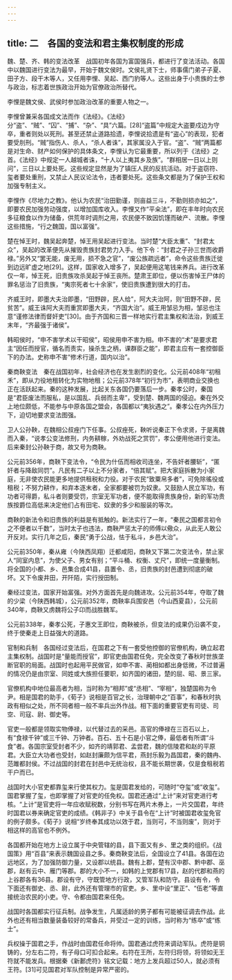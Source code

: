 ```yaml
---
---
---
```

title: 二　各国的变法和君主集权制度的形成
---




魏、楚、齐、韩的变法改革　战国初年各国为富国强兵，都进行了变法活动。各国中以魏国进行变法为最早，开始于魏文侯时。文侯礼贤下士，师事儒门弟子子夏、田子方、段干木等人，又任用李悝、吴起、西门豹等人。这些出身于小贵族的士参与政治，标志着世族政治开始为官僚政治所替代。

李悝是魏文侯、武侯时参加政治改革的重要人物之一。

李悝曾兼采各国成文法而作《法经》。《法经》分“盗”、“贼”、“囚”、“捕”、“杂”、“具”六篇。[28]“盗篇”中规定大盗要戍边为守卒，重者则处以死刑。甚至还禁止道路拾遗，李悝说拾遗是有“盗心”的表现，犯者要受刖刑。“贼”指伤人、杀人，“杀人者诛”，其家属没入于官。“盗”、“贼”两篇都是对生命、财产如何保护的具体条文，李悝认为它最重要，所以列于《法经》之首。《法经》中规定一人越城者诛，“十人以上夷其乡及族”。“群相居一日以上则问”，三日以上要处死。这些规定显然是为了镇压人民的反抗活动。对于盗窃符、玺者要处重刑，又禁止人民议论法令，违者要处死。这些条文都是为了保护王权和加强专制主义。

李悝作《尽地力之教》。他认为农民“治田勤谨，则亩益三斗，不勤则损亦如之”，即要农民加强劳动强度，以增加国库收入。李悝又作“平籴法”，即在丰年时向农民多征粮食以作为储备，供荒年时调剂之用，农民便不致因饥馑而破产、流散。李悝这些措施，“行之魏国，国以富强”。

楚在悼王时，魏吴起奔楚，悼王用吴起进行变法。当时楚“大臣太重”、“封君太众”，吴起的改革便先从摧毁贵族封君势力入手。他下令：“封君之子孙三世而收爵禄。”另外又“罢无能，废无用，损不急之官”，“废公族疏远者”，命令这些贵族迁徙到边远旷虚之地[29]。这样，国家收入增多了，吴起便用这笔钱来养兵。进行改革仅一年，悼王死，旧贵族攻杀吴起于悼王丧所。楚肃王即位，便以伤害悼王尸体的罪名惩治了旧贵族，“夷宗死者七十余家”，使旧贵族遭到很大的打击。

齐威王时，即墨大夫治即墨，“田野辟，民人给”，阿大夫治阿，则“田野不辟，民贫苦”。威王诛阿大夫而重赏即墨大夫，“齐国大治”。威王用邹忌为相，邹忌也注意“谨修法律而督奸吏”[30]。由于齐国和三晋一样地实行君主集权和法治，到威王末年，“齐最强于诸侯”。

韩昭侯时，“申不害学术以干昭侯”，昭侯用申不害为相。申不害的“术”是要求君主“因任而授官，循名而责实，操杀生之柄，课群臣之能”，即君主应有一套控御臣下的办法。史称申不害“修术行道，国内以治”。

秦商鞅变法　秦在战国初年，社会经济也在发生剧烈的变化。公元前408年“初租禾”，即从力役地租转化为实物地租；公元前378年“初行为市”，表明商业交换也正在活跃起来。秦的这种发展，比起关东各国仍要落后一步。秦孝公时，秦国是“君臣废法而服私，是以国乱、兵弱而主卑”，受到楚、魏两国的侵迫。秦在外交上地位颇低，不能参与中原各国之盟会，各国都以“夷狄遇之”。秦孝公在内外压力下，迫切地要求变法图强。

卫人公孙鞅，在魏相公叔痤门下任事。公叔痤死，鞅听说秦正下令求贤，于是离魏而入秦，“说孝公变法修刑，内务耕稼，外劝战死之赏罚”，孝公便用他进行变法。后来秦封公孙鞅于商，故又号为商鞅。

公元前356年，商鞅下变法令，“令民为什伍而相收司连坐，不告奸者腰斩”，“匿奸者与降敌同罚”。凡民有二子以上不分家者，“倍其赋”。把大家庭拆散为小家庭，无非使农民能更多地提供租税和力役。对于农民“致粟帛多者”，可免除徭役或租税；不努力耕作，和弃本逐末者，全家都要被罚为奴隶。又鼓励人民立军功，有功者可得爵，私斗者则要受罚，宗室无军功者，便不能取得贵族身份，新的军功贵族按爵位高低来决定他们占有田宅、奴隶的多少和服装的等次。

商鞅的新法令和旧贵族的利益是有抵触的。新法实行了一年，“秦民之国都言初令之不便者以千数”，当时太子也违法，商鞅严惩太子的师傅以儆众，从此无人敢公开反对。实行几年之后，秦民“勇于公战，怯于私斗，乡邑大治”。

公元前350年，秦从雍（今陕西凤翔）迁都咸阳，商鞅又下第二次变法令，禁止家人“同室内息”，为使父子、男女有别；“平斗桶、权衡、丈尺”，即统一度量衡制。将全国的小都、乡、邑集合成41县，县置令、丞，旧贵族的封邑遭到彻底的破坏。又下令废井田，开阡陌，实行授田制。

秦经过变法，国家开始富强。对外方面首先是向魏进攻。公元前354年，夺取了魏的少梁（今陕西韩城），公元前352年，商鞅率兵围安邑（今山西夏县），公元前340年，商鞅又虏魏将公子卬而战胜魏军。

公元前338年，秦孝公死，子惠文王即位，商鞅被杀，但变法的成果仍沿袭不变，终于使秦走上日益强大的道路。

官制和兵制　各国经过变法后，在国君之下有一套受他控御的官僚机构，确立起君主集权制。战国时是“量能而授官”，即官吏由国君任免，完全改变了春秋时世族垄断官职的局面。战国时也起用平民做官，如申不害、蔺相如都出身低微，不过普遍的情况仍是由宗室、同姓或大族担任要职，如齐国的诸田，楚的屈、昭、景三家。

官僚机构中地位最高者为相，当时称为“相邦”或“丞相”、“宰相”，独楚国称为令尹。相是国君的助手，《荀子》说相是百官之长，治理朝中之“百事”，和春秋时执政有相似之处，所不同者相一般不率兵出外作战。相下面的重要官吏有司徒、司空、司寇、尉、御史等。

官吏一般都是领取实物俸禄，以代替过去的采邑。高官的俸禄在三百石以上，有“食禄千钟”或三千钟、万钟者。百石、五十石是小官之俸，最低者有所谓“斗食”者。各国宗室受封者不少，如齐的靖郭君、孟尝君，魏的信陵君和赵的平原君。大臣立大功者也受封，如赵封廉颇为信平君，燕封乐毅为昌国君，秦的魏冉、范雎都封侯。不过战国的封君在封邑中无统治权，且不能长期世袭，仅是食租税若干户而已。

战国时大小官吏都靠玺来行使其权力。玺是国君发给的，可随时“夺玺”或“收玺”。国君掌握了玺，也即掌握了对官吏的任免权。国君还通过“上计”来对官吏进行考核。“上计”是官吏将一年应收赋税数，分别书写在两片木券上，一片交国君，年终时国君以券来确定官吏的成绩。《韩非子》中关于县令在“上计”时被国君收玺免官的例子颇多。《荀子》说相“岁终奉其成功以效于君，当则可，不当则废”，则对于相这样的高官也不例外。

各国都开始在地方上设立属于中央管辖的县，县下面又有乡、里之类的组织。《战国策》用“百县”来表示魏国设县之多。秦商鞅变法后，全国设立了41县。各国在边远地区，为了加强防御力量，又设郡以统县。魏有上郡，楚有汉中郡、黔中郡、巫郡，赵有云中、雁门等郡。郡的大小不一，如韩的上党郡有17县，赵的代郡和燕的上谷郡各有36县。郡设有守，守既管地方行政，又管军队和防守。县设有令，令下面还有御史、丞、尉，此外还有管理市的官吏。乡、里中设“里正”、“伍老”等直接统治农民的小吏。守、令都由国君来任免。

战国时各国都实行征兵制。战争发生，凡属适龄的男子都有可能被征调去作战。此外也还有相当数量装备较好的常备兵，并受过一定的训练，当时称为“练卒”或“练士”。

兵权操于国君之手，作战时由国君任命将帅。国君通过虎符来调动军队。虎符是铜铸的，分左右二符，有子母口可扣合起来。右符在王所，左符归将领，将领如无王符就不能发兵。根据秦《新郪虎符》铭文记载：地方上发兵超过50人，就必须有王符。[31]可见国君对军队控制是异常严密的。